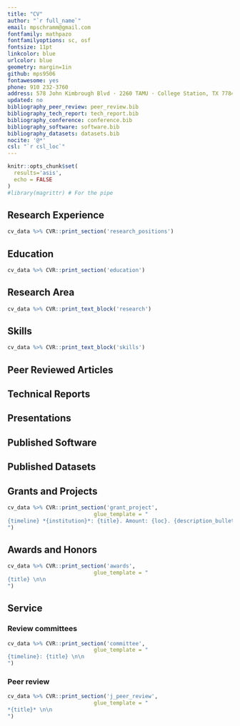 ```yaml
---
title: "CV"
author: "`r full_name`"
email: mpschramm@gmail.com
fontfamily: mathpazo
fontfamilyoptions: sc, osf
fontsize: 11pt
linkcolor: blue
urlcolor: blue
geometry: margin=1in
github: mps9506
fontawesome: yes
phone: 910 232-3760
address: 578 John Kimbrough Blvd · 2260 TAMU · College Station, TX 77843
updated: no
bibliography_peer_review: peer_review.bib
bibliography_tech_report: tech_report.bib
bibliography_conference: conference.bib
bibliography_software: software.bib
bibliography_datasets: datasets.bib
nocite: '@*'
csl: "`r csl_loc`"
---
```

```r
knitr::opts_chunk$set(
  results='asis', 
  echo = FALSE
)
#library(magrittr) # For the pipe
```

## Research Experience

```r
cv_data %>% CVR::print_section('research_positions')
```

## Education
```r
cv_data %>% CVR::print_section('education')
```

## Research Area
```r
cv_data %>% CVR::print_text_block('research')
```

## Skills
```r
cv_data %>% CVR::print_text_block('skills')
```

## Peer Reviewed Articles
::: {#refs_peer_review}
:::


## Technical Reports
::: {#refs_tech_report}
:::

## Presentations
::: {#refs_conference}
:::

## Published Software
::: {#refs_software}
:::

## Published Datasets
::: {#refs_datasets}
:::


## Grants and Projects
```r
cv_data %>% CVR::print_section('grant_project',
                           glue_template = "
{timeline} *{institution}*: {title}. Amount: {loc}. {description_bullets} \n\n
")
```

## Awards and Honors

```r
cv_data %>% CVR::print_section('awards',
                           glue_template = "
{title} \n\n
")
```

## Service

### Review committees
```r
cv_data %>% CVR::print_section('committee',
                           glue_template = "
{timeline}: {title} \n\n
")
```

### Peer review
```r
cv_data %>% CVR::print_section('j_peer_review',
                           glue_template = "
*{title}* \n\n
")
```

